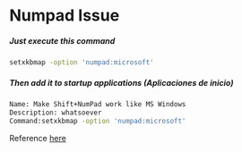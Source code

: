 # Numpad Issue
##### Just execute this command
```bash
setxkbmap -option 'numpad:microsoft'
```
##### Then add it to startup applications (Aplicaciones de inicio)
```bash
Name: Make Shift+NumPad work like MS Windows
Description: whatsoever
Command:setxkbmap -option 'numpad:microsoft'
```
Reference [here](https://askubuntu.com/questions/44921/how-to-change-shift-keypad-key-behavior)
